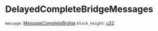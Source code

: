 # DelayedCompleteBridgeMessages

`message`: [MessageCompleteBridge]
`block_height`: [u32]

[MessageCompleteBridge]: /types/message_complete_bridge
[u32]: /types/u32
